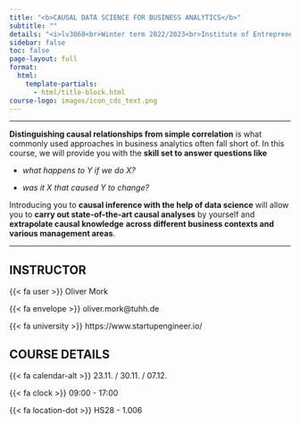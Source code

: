 ---
title: "<b>CAUSAL DATA SCIENCE FOR BUSINESS ANALYTICS</b>"
subtitle: ""
details: "<i>lv3060<br>Winter term 2022/2023<br>Institute of Entrepreneurship<br>TUHH</i>"
sidebar: false
toc: false
page-layout: full
format:
  html:
    template-partials:
      - html/title-block.html
course-logo: images/icon_cds_text.png
---

------------------------------------------------------------------------

::: course_description
**Distinguishing causal relationships from simple correlation** is what commonly used approaches in business analytics often fall short of. In this course, we will provide you with the **skill set to answer questions like**

-   *what happens to* $Y$ *if we do* $X$*?*

-   *was it* $X$ *that caused* $Y$ *to change?*

Introducing you to **causal inference with the help of data science** will allow you to **carry out state-of-the-art causal analyses** by yourself and **extrapolate causal knowledge** **across different business contexts and various management areas**.
:::

------------------------------------------------------------------------

::: grid
::: g-col-6
## INSTRUCTOR

{{< fa user >}} Oliver Mork

{{< fa envelope >}} oliver.mork@tuhh.de

{{< fa university >}} https://www.startupengineer.io/
:::

::: g-col-6
## COURSE DETAILS

{{< fa calendar-alt >}} 23.11. / 30.11. / 07.12.

{{< fa clock >}} 09:00 - 17:00

{{< fa location-dot >}} HS28 - 1.006
:::
:::
